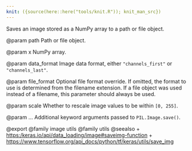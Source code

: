 ```yaml
---
knit: ({source(here::here("tools/knit.R")); knit_man_src})
---
```

Saves an image stored as a NumPy array to a path or file object.

@param path
Path or file object.

@param x
NumPy array.

@param data_format
Image data format, either `"channels_first"` or
`"channels_last"`.

@param file_format
Optional file format override. If omitted, the format to
use is determined from the filename extension. If a file object was
used instead of a filename, this parameter should always be used.

@param scale
Whether to rescale image values to be within `[0, 255]`.

@param ...
Additional keyword arguments passed to `PIL.Image.save()`.

@export
@family image utils
@family utils
@seealso
+ <https:/keras.io/api/data_loading/image#saveimg-function>
+ <https://www.tensorflow.org/api_docs/python/tf/keras/utils/save_img>
